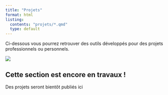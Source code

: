 ```yaml
---
title: "Projets"
format: html
listing:
  contents: "projets/*.qmd"
  type: default
---
```


Ci-dessous vous pourrez retrouver des outils développés pour des projets professionnels ou personnels. \n

![](/images/en_construction.jpg){fig-align="center"}

::: callout-caution
## Cette section est encore en travaux !

Des projets seront bientôt publiés ici
:::
